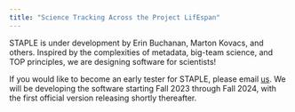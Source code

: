 ```yaml
---
title: "Science Tracking Across the Project LifEspan"
---
```


STAPLE is under development by Erin Buchanan, Marton Kovacs, and others. Inspired by the complexities of metadata, big-team science, and TOP principles, we are designing software for scientists!

If you would like to become an early tester for STAPLE, please email [us](mailto:staple.helpdesk@gmail.com). We will be developing the software starting Fall 2023 through Fall 2024, with the first official version releasing shortly thereafter.
